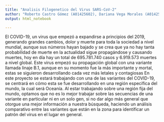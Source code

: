 ---
title: "Analisis Filogenetico del Virus SARS-CoV-2"
author: "Roberto Castro Gómez (A01425602), Dariana Vega Morales (A01425755)"
output: html_notebook

---



El COVID-19, un virus que empezó a expandirse a principios del 2019, generando grandes cambios, dolor y muerte para toda la sociedad a nivel mundial, aunque sus números hayan bajado y se crea que ya no hay tanta probabilidad de muerte en la actualidad sigue propagándose y causando muertes, hoy en día hay un total de 695.781.740 casos y 6.919.573 muertes a nivel global.
Este virus empezó su propagación global con una variante llamada linaje B.1, aunque en su momento fue la más importante y mortal, estas se siguieron desarrollando cada vez más letales y contagiosas
En este proyecto se estará trabajando con una de las variantes del COVID-19, se centrará en cómo esta se fue desarrollando en una región específica del mundo, la cual será Oceanía.
Al estar trabajando sobre una región fija del mundo, optamos que no es lo mejor trabajar sobre las secuencias de una variante en particular ni en un solo gen, si no dar algo más general que otorgue una mejor información a nuestra búsqueda, haciendo un análisis comparativo entre las variantes que están en la zona para identificar un patrón del virus en el lugar en general.